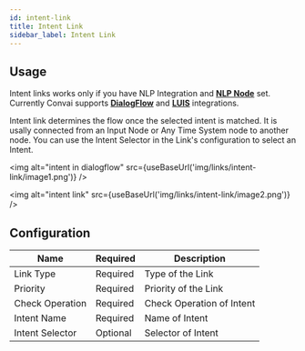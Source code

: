 ```yaml
---
id: intent-link
title: Intent Link
sidebar_label: Intent Link
---
```


## Usage

Intent links works only if you have NLP Integration and **[NLP Node](/convai-studio/nodes/nlp/nlp)** set. Currently Convai supports **[DialogFlow](/convai-studio/integrations/nlp/dialogflow)** and **[LUIS]()** integrations.

Intent link determines the flow once the selected intent is matched. It is usally connected from an Input Node or Any Time System node to another node. You can use the Intent Selector in the Link's configuration to select an Intent.

<img alt="intent in dialogflow" src={useBaseUrl('img/links/intent-link/image1.png')} />

<img alt="intent link" src={useBaseUrl('img/links/intent-link/image2.png')} />

## Configuration

| Name            | Required | Description               |
|-----------------|----------|---------------------------|
| Link Type       | Required | Type of the Link          |
| Priority        | Required | Priority of the Link      |
| Check Operation | Required | Check Operation of Intent |
| Intent Name     | Required | Name of Intent            |
| Intent Selector | Optional | Selector of Intent        |
